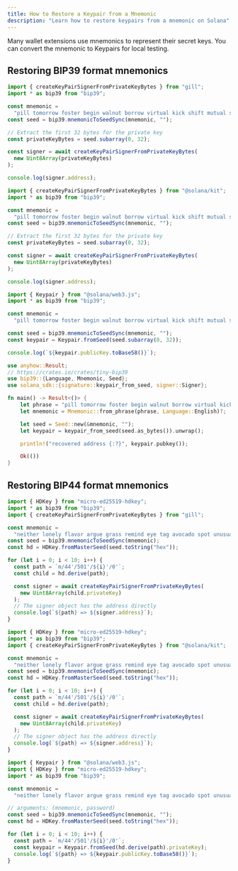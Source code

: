 ```yaml
---
title: How to Restore a Keypair from a Mnemonic
description: "Learn how to restore keypairs from a mnemonic on Solana"
---
```


Many wallet extensions use mnemonics to represent their secret keys. You can
convert the mnemonic to Keypairs for local testing.

## Restoring BIP39 format mnemonics

<CodeTabs storage="cookbook" flags="r">

```ts !! title="Gill"
import { createKeyPairSignerFromPrivateKeyBytes } from "gill";
import * as bip39 from "bip39";

const mnemonic =
  "pill tomorrow foster begin walnut borrow virtual kick shift mutual shoe scatter";
const seed = bip39.mnemonicToSeedSync(mnemonic, "");

// Extract the first 32 bytes for the private key
const privateKeyBytes = seed.subarray(0, 32);

const signer = await createKeyPairSignerFromPrivateKeyBytes(
  new Uint8Array(privateKeyBytes)
);

console.log(signer.address);
```

```ts !! title="Kit"
import { createKeyPairSignerFromPrivateKeyBytes } from "@solana/kit";
import * as bip39 from "bip39";

const mnemonic =
  "pill tomorrow foster begin walnut borrow virtual kick shift mutual shoe scatter";
const seed = bip39.mnemonicToSeedSync(mnemonic, "");

// Extract the first 32 bytes for the private key
const privateKeyBytes = seed.subarray(0, 32);

const signer = await createKeyPairSignerFromPrivateKeyBytes(
  new Uint8Array(privateKeyBytes)
);

console.log(signer.address);
```

```ts !! title="Legacy"
import { Keypair } from "@solana/web3.js";
import * as bip39 from "bip39";

const mnemonic =
  "pill tomorrow foster begin walnut borrow virtual kick shift mutual shoe scatter";

const seed = bip39.mnemonicToSeedSync(mnemonic, "");
const keypair = Keypair.fromSeed(seed.subarray(0, 32));

console.log(`${keypair.publicKey.toBase58()}`);
```

```rs !! title="Rust"
use anyhow::Result;
// https://crates.io/crates/tiny-bip39
use bip39::{Language, Mnemonic, Seed};
use solana_sdk::{signature::keypair_from_seed, signer::Signer};

fn main() -> Result<()> {
    let phrase = "pill tomorrow foster begin walnut borrow virtual kick shift mutual shoe scatter";
    let mnemonic = Mnemonic::from_phrase(phrase, Language::English)?;

    let seed = Seed::new(&mnemonic, "");
    let keypair = keypair_from_seed(seed.as_bytes()).unwrap();

    println!("recovered address {:?}", keypair.pubkey());

    Ok(())
}
```

</CodeTabs>

## Restoring BIP44 format mnemonics

<CodeTabs storage="cookbook" flags="r">

```ts !! title="Gill"
import { HDKey } from "micro-ed25519-hdkey";
import * as bip39 from "bip39";
import { createKeyPairSignerFromPrivateKeyBytes } from "gill";

const mnemonic =
  "neither lonely flavor argue grass remind eye tag avocado spot unusual intact";
const seed = bip39.mnemonicToSeedSync(mnemonic);
const hd = HDKey.fromMasterSeed(seed.toString("hex"));

for (let i = 0; i < 10; i++) {
  const path = `m/44'/501'/${i}'/0'`;
  const child = hd.derive(path);

  const signer = await createKeyPairSignerFromPrivateKeyBytes(
    new Uint8Array(child.privateKey)
  );
  // The signer object has the address directly
  console.log(`${path} => ${signer.address}`);
}
```

```ts !! title="Kit"
import { HDKey } from "micro-ed25519-hdkey";
import * as bip39 from "bip39";
import { createKeyPairSignerFromPrivateKeyBytes } from "@solana/kit";

const mnemonic =
  "neither lonely flavor argue grass remind eye tag avocado spot unusual intact";
const seed = bip39.mnemonicToSeedSync(mnemonic);
const hd = HDKey.fromMasterSeed(seed.toString("hex"));

for (let i = 0; i < 10; i++) {
  const path = `m/44'/501'/${i}'/0'`;
  const child = hd.derive(path);

  const signer = await createKeyPairSignerFromPrivateKeyBytes(
    new Uint8Array(child.privateKey)
  );
  // The signer object has the address directly
  console.log(`${path} => ${signer.address}`);
}
```

```ts !! title="Legacy"
import { Keypair } from "@solana/web3.js";
import { HDKey } from "micro-ed25519-hdkey";
import * as bip39 from "bip39";

const mnemonic =
  "neither lonely flavor argue grass remind eye tag avocado spot unusual intact";

// arguments: (mnemonic, password)
const seed = bip39.mnemonicToSeedSync(mnemonic, "");
const hd = HDKey.fromMasterSeed(seed.toString("hex"));

for (let i = 0; i < 10; i++) {
  const path = `m/44'/501'/${i}'/0'`;
  const keypair = Keypair.fromSeed(hd.derive(path).privateKey);
  console.log(`${path} => ${keypair.publicKey.toBase58()}`);
}
```

</CodeTabs>
